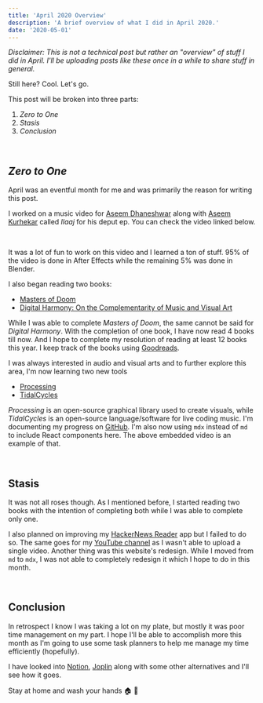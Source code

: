 ```yaml
---
title: 'April 2020 Overview'
description: 'A brief overview of what I did in April 2020.'
date: '2020-05-01'
---
```



_Disclaimer: This is not a technical post but rather an "overview" of stuff I did in April. I'll be uploading posts like these once in a while to share stuff in general._

Still here? Cool. Let's go.

This post will be broken into three parts:

1. _Zero to One_
2. _Stasis_
3. _Conclusion_

<br />

## _Zero to One_

April was an eventful month for me and was primarily the reason for writing this post.

I worked on a music video for [Aseem Dhaneshwar](https://instagram.com/aseemdmusic) along with [Aseem Kurhekar](https://instagram.com/zariya.music) called _Ilaaj_ for his deput ep. You can check the video linked below.

<YouTube youtubeLink="https://www.youtube.com/watch?v=aEhAON0ecyc" />

<br />

It was a lot of fun to work on this video and I learned a ton of stuff. 95% of the video is done in After Effects while the remaining 5% was done in Blender.

I also began reading two books:

- [Masters of Doom](https://www.goodreads.com/book/show/222146.Masters_of_Doom)
- [Digital Harmony: On the Complementarity of Music and Visual Art](https://www.goodreads.com/book/show/2794378-digital-harmony)

While I was able to complete _Masters of Doom_, the same cannot be said for _Digital Harmony_. With the completion of one book, I have now read 4 books till now. And I hope to complete my resolution of reading at least 12 books this year. I keep track of the books using [Goodreads](https://www.goodreads.com/user/show/11887441-neeraj).

I was always interested in audio and visual arts and to further explore this area, I'm now learning two new tools

- [Processing](https://processing.org/)
- [TidalCycles](https://tidalcycles.org/index.php/Welcome)

_Processing_ is an open-source graphical library used to create visuals, while _TidalCycles_ is an open-source language/software for live coding music. I'm documenting my progress on [GitHub](https://github.com/flashblaze/experiments). I'm also now using `mdx` instead of `md` to include React components here. The above embedded video is an example of that.

<br />

## Stasis

It was not all roses though. As I mentioned before, I started reading two books with the intention of completing both while I was able to complete only one.

I also planned on improving my [HackerNews Reader](https://github.com/flashblaze/ycnews) app but I failed to do so. The same goes for my [YouTube channel](https://www.youtube.com/channel/UCQKfDFA1cCAB1Oq5B6Vr7ew) as I wasn't able to upload a single video. Another thing was this website's redesign. While I moved from `md` to `mdx`, I was not able to completely redesign it which I hope to do in this month.

<br />

## Conclusion

In retrospect I know I was taking a lot on my plate, but mostly it was poor time management on my part. I hope I'll be able to accomplish more this month as I'm going to use some task planners to help me manage my time efficiently (hopefully).

I have looked into [Notion](https://notion.so), [Joplin](https://joplinapp.org) along with some other alternatives and I'll see how it goes.

Stay at home and wash your hands :house: :potable_water:
